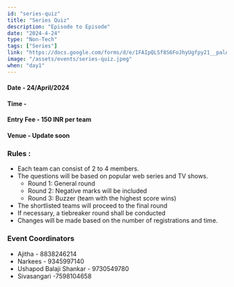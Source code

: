 ```yaml
---
id: "series-quiz"
title: "Series Quiz"
description: "Episode to Episode"
date: "2024-4-24"
type: "Non-Tech"
tags: ["Series"]
link: "https://docs.google.com/forms/d/e/1FAIpQLSf8S6FoJhyUgfpy21__palAmQj_chtvw1ZcggNPU4ie8Syu-Q/viewform?usp=sf_link"
image: "/assets/events/series-quiz.jpeg"
when: "day1"
---
```


<h4>Date - 24/April/2024</h4>
<h4>Time - </h4>
<h4>Entry Fee - 150 INR per team</h4>
<h4>Venue - Update soon</h4>
<h3>Rules :</h3>

- Each team can consist of 2 to 4 members.
- The questions will be based on popular web series and TV shows.
  - Round 1: General round
  - Round 2: Negative marks will be included
  - Round 3: Buzzer (team with the highest score wins)
- The shortlisted teams will proceed to the final round
- If necessary, a tiebreaker round shall be conducted
- Changes will be made based on the number of registrations and time.

<h3>Event Coordinators</h3>

- Ajitha - 8838246214
- Narkees - 9345997140
- Ushapod Balaji Shankar - 9730549780
- Sivasangari -7598104658
